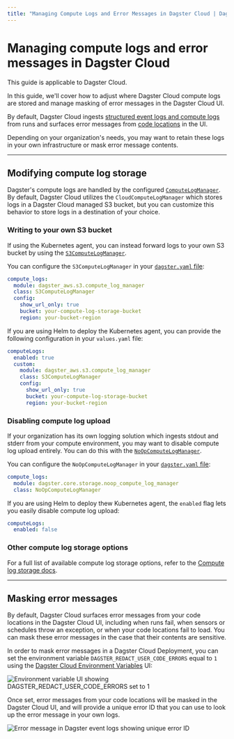 ```yaml
---
title: "Managing Compute Logs and Error Messages in Dagster Cloud | Dagster Docs"
---
```


# Managing compute logs and error messages in Dagster Cloud

<Note>This guide is applicable to Dagster Cloud.</Note>

In this guide, we'll cover how to adjust where Dagster Cloud compute logs are stored and manage masking of error messages in the Dagster Cloud UI.

By default, Dagster Cloud ingests [structured event logs and compute logs](/concepts/logging#log-types) from runs and surfaces error messages from [code locations](/concepts/code-locations) in the UI.

Depending on your organization's needs, you may want to retain these logs in your own infrastructure or mask error message contents.

---

## Modifying compute log storage

Dagster's compute logs are handled by the configured [`ComputeLogManager`](/\_apidocs/internals#dagster.\_core.storage.compute_log_manager.ComputeLogManager). By default, Dagster Cloud utilizes the `CloudComputeLogManager` which stores logs in a Dagster Cloud managed S3 bucket, but you can customize this behavior to store logs in a destination of your choice.

### Writing to your own S3 bucket

If using the Kubernetes agent, you can instead forward logs to your own S3 bucket by using the [`S3ComputeLogManager`](/\_apidocs/libraries/dagster-aws#dagster_aws.s3.S3ComputeLogManager).

You can configure the `S3ComputeLogManager` in your [`dagster.yaml` file](https://docs.dagster.io/dagster-cloud/deployment/agents/customizing-configuration):

```yaml
compute_logs:
  module: dagster_aws.s3.compute_log_manager
  class: S3ComputeLogManager
  config:
    show_url_only: true
    bucket: your-compute-log-storage-bucket
    region: your-bucket-region
```

If you are using Helm to deploy the Kubernetes agent, you can provide the following configuration in your `values.yaml` file:

```yaml
computeLogs:
  enabled: true
  custom:
    module: dagster_aws.s3.compute_log_manager
    class: S3ComputeLogManager
    config:
      show_url_only: true
      bucket: your-compute-log-storage-bucket
      region: your-bucket-region
```

### Disabling compute log upload

If your organization has its own logging solution which ingests stdout and stderr from your compute environment, you may want to disable compute log upload entirely. You can do this with the [`NoOpComputeLogManager`](/\_apidocs/internals#dagster.\_core.storage.noop_compute_log_manager.NoOpComputeLogManager).

You can configure the `NoOpComputeLogManager` in your [`dagster.yaml` file](https://docs.dagster.io/dagster-cloud/deployment/agents/customizing-configuration):

```yaml
compute_logs:
  module: dagster.core.storage.noop_compute_log_manager
  class: NoOpComputeLogManager
```

If you are using Helm to deploy thew Kubernetes agent, the `enabled` flag lets you easily disable compute log upload:

```yaml
computeLogs:
  enabled: false
```

### Other compute log storage options

For a full list of available compute log storage options, refer to the [Compute log storage docs](/deployment/dagster-instance#compute-log-storage).

---

## Masking error messages

By default, Dagster Cloud surfaces error messages from your code locations in the Dagster Cloud UI, including when runs fail, when sensors or schedules throw an exception, or when your code locations fail to load. You can mask these error messages in the case that their contents are sensitive.

In order to mask error messages in a Dagster Cloud Deployment, you can set the environment variable `DAGSTER_REDACT_USER_CODE_ERRORS` equal to `1` using the [Dagster Cloud Environment Variables](/dagster-cloud/managing-deployments/environment-variables-and-secrets) UI:

<Image
alt="Environment variable UI showing DAGSTER_REDACT_USER_CODE_ERRORS set to 1"
src="/images/dagster-cloud/logs-error-messages/configure-redact-env-var.png"
width={644}
height={407}
/>

Once set, error messages from your code locations will be masked in the Dagster Cloud UI, and will provide a unique error ID that you can use to look up the error message in your own logs.

<Image
alt="Error message in Dagster event logs showing unique error ID"
src="/images/dagster-cloud/logs-error-messages/masked-err-message.png"
width={1744}
height={154}
/>
